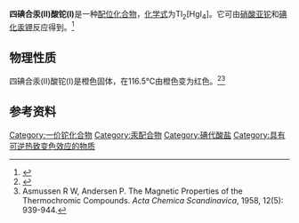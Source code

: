 {{chembox
| verifiedrevid = 
|CustomizedImage=[[File:2.svg|File:2.svg]][[File:Tl+.svg|File:Tl+.svg]][[File:TetraiodomercuratII.svg|File:TetraiodomercuratII.svg]]
| IUPACName = 四碘合汞(II)酸铊(I)<br />Thallium(I) tetraiodomercurate(II)
| OtherNames = 碘化汞铊(I)<BR>碘化汞亚铊<BR>四碘合汞酸铊
| Section1 = {{Chembox Identifiers
| CASNo = 31298-28-9
| CASNo_Ref = {{cascite|correct|CAS}}
| EINECS =
| RTECS =
| UNNumber = 
  }}
| Section2 = {{Chembox Properties
| Tl = 2 | Hg = 1 | I = 4
| Appearance = 橙色固体
| Density = 
| Solubility =
| SolubleOther =
| BoilingPtC =
| pKa =
}}
| Section7 = {{Chembox Hazards
| ExternalMSDS = 
| EUIndex =
| EUClass =
| RPhrases =
| SPhrases =
| NFPA-H =
| NFPA-F =
| NFPA-R =
| NFPA-O =
| FlashPt =
  }}
| Section8 = {{Chembox Related
| OtherAnions =
| OtherCations = [[碘化汞钾|碘化汞钾]]<br />[[碘化汞银|碘化汞银]]<br />[[四碘合汞(II)酸铜(I)|四碘合汞(II)酸铜(I)]]
  }}
}}

'''四碘合汞(II)酸铊(I)'''是一种[[配位化合物|配位化合物]]，[[化学式|化学式]]为Tl<sub>2</sub>[HgI<sub>4</sub>]。它可由[[硝酸亚铊|硝酸亚铊]]和[[碘化汞钾|碘化汞钾]]反应得到。<ref>{{cite journal|journal=Journal of Raman Spectroscopy|volume=14|issue=3|language=en|date=1983-06|pages=154–161|doi=10.1002/jrs.1250140306|url=http://doi.wiley.com/10.1002/jrs.1250140306|title=Spectroscopy at very high pressures: 45-structural phase transitions in A2HgI4, (A = Ag, Cu, Tl, 1/2Pb), investigated by Raman scattering|accessdate=2019-05-31|author=David M. Adams, Peter D. Hatton}}</ref>

==物理性质==
四碘合汞(II)酸铊(I)是橙色固体，在116.5℃由橙色变为红色。<ref>{{cite journal|journal=Chemical Reviews|volume=68|issue=6|language=en|issn=0009-2665|date=1968-12|pages=649–657|doi=10.1021/cr60256a001|url=http://pubs.acs.org/doi/abs/10.1021/cr60256a001|title=Thermochromism of inorganic compounds|accessdate=2019-05-31|author=Jesse H. Day|archive-date=2019-12-05|archive-url=https://web.archive.org/web/20191205125042/https://pubs.acs.org/doi/abs/10.1021/cr60256a001|dead-url=no}}</ref><ref>Asmussen R W, Andersen P. The Magnetic Properties of the Thermochromic Compounds. ''Acta Chemica Scandinavica'', 1958, 12(5): 939-944.</ref>

==参考资料==
{{reflist}}

{{汞化合物}}
{{铊化合物}}

[[Category:一价铊化合物|Category:一价铊化合物]]
[[Category:汞配合物|Category:汞配合物]]
[[Category:碘代酸盐|Category:碘代酸盐]]
[[Category:具有可逆热致变色效应的物质|Category:具有可逆热致变色效应的物质]]